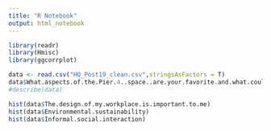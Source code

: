 ```yaml
---
title: "R Notebook"
output: html_notebook
---
```


```r
library(readr)
library(Hmisc)
library(ggcorrplot)
```

```r
data <- read.csv("HQ_Post19_clean.csv",stringsAsFactors = T)
data$What.aspects.of.the.Pier.4..space..are.your.favorite.and.what.could.we.work.to.improve. <- as.character(data$What.aspects.of.the.Pier.4..space..are.your.favorite.and.what.could.we.work.to.improve.)
#describe(data) 
```

```r
hist(data$The.design.of.my.workplace.is.important.to.me)
hist(data$Environmental.sustainability)
hist(data$Informal.social.interaction)

```

